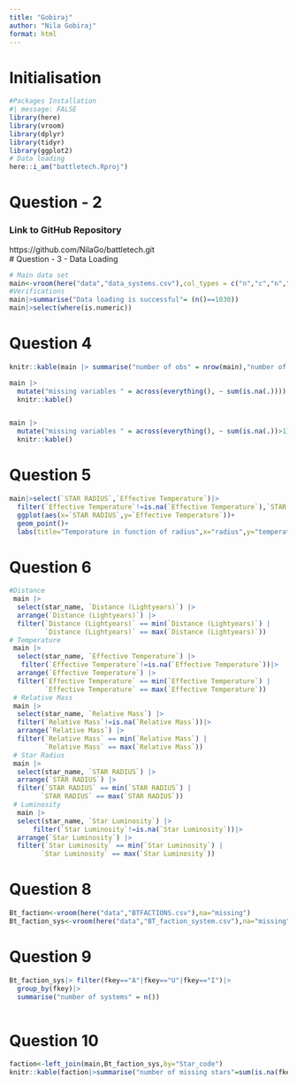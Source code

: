 ```yaml
---
title: "Gobiraj"
author: "Nila Gobiraj"
format: html
---
```


# Initialisation

```r
#Packages Installation
#| message: FALSE
library(here)
library(vroom) 
library(dplyr)
library(tidyr)
library(ggplot2)
# Data loading
here::i_am("battletech.Rproj")

```

# Question - 2

### Link to GitHub Repository

https://github.com/NilaGo/battletech.git \
# Question - 3 - Data Loading

```r
# Main data set
main<-vroom(here("data","data_systems.csv"),col_types = c("n","c","n","n","n","n","n","c"))
#Verifications
main|>summarise("Data loading is successful"= (n()==1030))
main|>select(where(is.numeric))
```

# Question 4
```r
knitr::kable(main |> summarise("number of obs" = nrow(main),"number of variables"=ncol(main)))

main |>
  mutate("missing variables " = across(everything(), ~ sum(is.na(.))))|>slice_head()|>
  knitr::kable()


main |>
  mutate("missing variables " = across(everything(), ~ sum(is.na(.))>1))|>slice_head()|>
  knitr::kable()
```

# Question 5 
```r
main|>select(`STAR RADIUS`,`Effective Temperature`)|>
  filter(`Effective Temperature`!=is.na(`Effective Temperature`),`STAR RADIUS`!=is.na(`STAR RADIUS`))|>
  ggplot(aes(x=`STAR RADIUS`,y=`Effective Temperature`))+
  geom_point()+
  labs(title="Temporature in function of radius",x="radius",y="temperature")
```
# Question 6 
```r
#Distance
 main |>
  select(star_name, `Distance (Lightyears)`) |>
  arrange(`Distance (Lightyears)`) |>
  filter(`Distance (Lightyears)` == min(`Distance (Lightyears)`) | 
         `Distance (Lightyears)` == max(`Distance (Lightyears)`))
# Temperature
 main |>
  select(star_name, `Effective Temperature`) |>
   filter(`Effective Temperature`!=is.na(`Effective Temperature`))|>
  arrange(`Effective Temperature`) |>
  filter(`Effective Temperature` == min(`Effective Temperature`) | 
         `Effective Temperature` == max(`Effective Temperature`))
 # Relative Mass
 main |>
  select(star_name, `Relative Mass`) |>
  filter(`Relative Mass`!=is.na(`Relative Mass`))|>
  arrange(`Relative Mass`) |>
  filter(`Relative Mass` == min(`Relative Mass`) | 
         `Relative Mass` == max(`Relative Mass`))
 # Star Radius
 main |>
  select(star_name, `STAR RADIUS`) |>
  arrange(`STAR RADIUS`) |>
  filter(`STAR RADIUS` == min(`STAR RADIUS`) | 
        `STAR RADIUS` == max(`STAR RADIUS`))
 # Luminosity
  main |>
  select(star_name, `Star Luminosity`) |>
      filter(`Star Luminosity`!=is.na(`Star Luminosity`))|>
  arrange(`Star Luminosity`) |>
  filter(`Star Luminosity` == min(`Star Luminosity`) | 
        `Star Luminosity` == max(`Star Luminosity`))
```
# Question 8

```r
Bt_faction<-vroom(here("data","BTFACTIONS.csv"),na="missing")
Bt_faction_sys<-vroom(here("data","BT_faction_system.csv"),na="missing")

```
# Question 9
```r
Bt_faction_sys|> filter(fkey=="A"|fkey=="U"|fkey=="I")|>
  group_by(fkey)|>
  summarise("number of systems" = n())
    

```

# Question 10
```r
faction<-left_join(main,Bt_faction_sys,by="Star_code")
knitr::kable(faction|>summarise("number of missing stars"=sum(is.na(fkey))))
```

